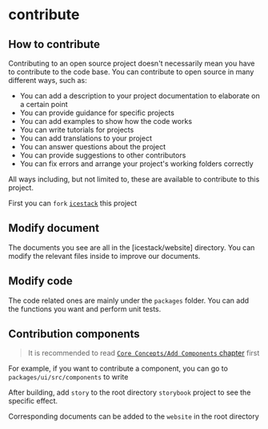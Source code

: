 # contribute

## How to contribute

Contributing to an open source project doesn't necessarily mean you have to contribute to the code base. You can contribute to open source in many different ways, such as:

- You can add a description to your project documentation to elaborate on a certain point
- You can provide guidance for specific projects
- You can add examples to show how the code works
- You can write tutorials for projects
- You can add translations to your project
- You can answer questions about the project
- You can provide suggestions to other contributors
- You can fix errors and arrange your project's working folders correctly

All ways including, but not limited to, these are available to contribute to this project.

First you can `fork` [`icestack`](https://github.com/sonofmagic/icestack) this project

## Modify document

The documents you see are all in the [icestack/website] directory. You can modify the relevant files inside to improve our documents.

## Modify code

The code related ones are mainly under the `packages` folder. You can add the functions you want and perform unit tests.

## Contribution components

> It is recommended to read [`Core Concepts/Add Components` chapter](/docs/core/extraComponent) first

For example, if you want to contribute a component, you can go to `packages/ui/src/components` to write

After building, add `story` to the root directory `storybook` project to see the specific effect.

Corresponding documents can be added to the `website` in the root directory